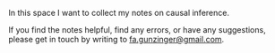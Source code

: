 <!-- # Preface {.unnumbered} -->

In this space I want to collect my notes on causal inference.

If you find the notes helpful, find any errors, or have any suggestions, please get in touch by writing to <fa.gunzinger@gmail.com>.
